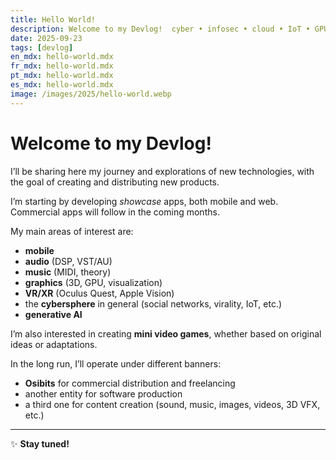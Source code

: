 ```yaml
---
title: Hello World!
description: Welcome to my Devlog!  cyber • infosec • cloud • IoT • GPU • graphics • XR • mobile • music & audio
date: 2025-09-23
tags: [devlog]
en_mdx: hello-world.mdx
fr_mdx: hello-world.mdx
pt_mdx: hello-world.mdx
es_mdx: hello-world.mdx
image: /images/2025/hello-world.webp
---
```



# Welcome to my Devlog!  

I’ll be sharing here my journey and explorations of new technologies, with the goal of creating and distributing new products.  

I’m starting by developing *showcase* apps, both mobile and web. Commercial apps will follow in the coming months.  

My main areas of interest are:  
- **mobile**  
- **audio** (DSP, VST/AU)  
- **music** (MIDI, theory)  
- **graphics** (3D, GPU, visualization)  
- **VR/XR** (Oculus Quest, Apple Vision)  
- the **cybersphere** in general (social networks, virality, IoT, etc.)  
- **generative AI**  

I’m also interested in creating **mini video games**, whether based on original ideas or adaptations.  

In the long run, I’ll operate under different banners:  
- **Osibits** for commercial distribution and freelancing  
- another entity for software production  
- a third one for content creation (sound, music, images, videos, 3D VFX, etc.)  

---

✨ **Stay tuned!**

